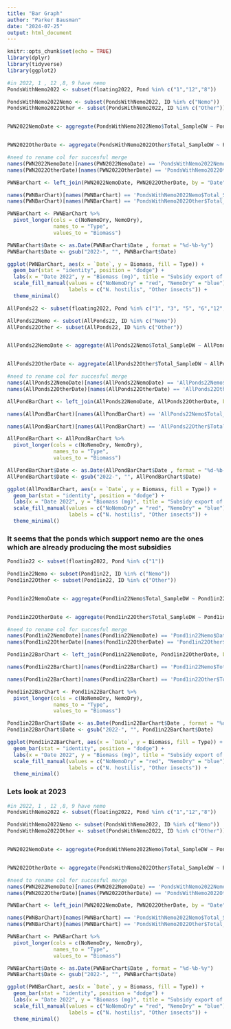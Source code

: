 ```yaml
---
title: "Bar Graph"
author: "Parker Bausman"
date: "2024-07-25"
output: html_document
---
```


```r
knitr::opts_chunk$set(echo = TRUE)
library(dplyr)
library(tidyverse)
library(ggplot2)
```


```r
#in 2022, 1 , 12 ,8, 9 have nemo
PondsWithNemo2022 <- subset(floating2022, Pond %in% c("1","12","8"))

PondsWithNemo2022Nemo <- subset(PondsWithNemo2022, ID %in% c("Nemo"))
PondsWithNemo2022Other <- subset(PondsWithNemo2022, ID %in% c("Other"))


PWN2022NemoDate <- aggregate(PondsWithNemo2022Nemo$Total_SampleDW ~ PondsWithNemo2022Nemo$Date, data = PondsWithNemo2022Nemo, FUN = sum)


PWN2022OtherDate <- aggregate(PondsWithNemo2022Other$Total_SampleDW ~ PondsWithNemo2022Other$Date, data = PondsWithNemo2022Other, FUN = sum)

#need to rename col for succesful merge 
names(PWN2022NemoDate)[names(PWN2022NemoDate) == 'PondsWithNemo2022Nemo$Date'] <- 'Date'
names(PWN2022OtherDate)[names(PWN2022OtherDate) == 'PondsWithNemo2022Other$Date'] <- 'Date'

PWNBarChart <- left_join(PWN2022NemoDate, PWN2022OtherDate, by = "Date")

names(PWNBarChart)[names(PWNBarChart) == 'PondsWithNemo2022Nemo$Total_SampleDW'] <- 'NemoDry'
names(PWNBarChart)[names(PWNBarChart) == 'PondsWithNemo2022Other$Total_SampleDW'] <- 'NoNemoDry'
```

```r
PWNBarChart <- PWNBarChart %>%
  pivot_longer(cols = c(NoNemoDry, NemoDry),
               names_to = "Type",
               values_to = "Biomass")

PWNBarChart$Date <- as.Date(PWNBarChart$Date , format = "%d-%b-%y")
PWNBarChart$Date <- gsub("2022-", "", PWNBarChart$Date)
```

```r
ggplot(PWNBarChart, aes(x = `Date`, y = Biomass, fill = Type)) + 
  geom_bar(stat = "identity", position = "dodge") +
  labs(x = "Date 2022", y = "Biomass (mg)", title = "Subsidy export of ponds which produced nemo in 2022 (1,8,12)") +
  scale_fill_manual(values = c("NoNemoDry" = "red", "NemoDry" = "blue"),
                    labels = c("N. hostilis", "Other insects")) +
  theme_minimal()
```




```r

AllPonds22 <- subset(floating2022, Pond %in% c("1", "3", "5", "6","12","8","9"))

AllPonds22Nemo <- subset(AllPonds22, ID %in% c("Nemo"))
AllPonds22Other <- subset(AllPonds22, ID %in% c("Other"))


AllPonds22NemoDate <- aggregate(AllPonds22Nemo$Total_SampleDW ~ AllPonds22Nemo$Date, data = AllPonds22Nemo, FUN = sum)


AllPonds22OtherDate <- aggregate(AllPonds22Other$Total_SampleDW ~ AllPonds22Other$Date, data = AllPonds22Other, FUN = sum)

#need to rename col for succesful merge 
names(AllPonds22NemoDate)[names(AllPonds22NemoDate) == 'AllPonds22Nemo$Date'] <- 'Date'
names(AllPonds22OtherDate)[names(AllPonds22OtherDate) == 'AllPonds22Other$Date'] <- 'Date'

AllPondBarChart <- left_join(AllPonds22NemoDate, AllPonds22OtherDate, by = "Date")

names(AllPondBarChart)[names(AllPondBarChart) == 'AllPonds22Nemo$Total_SampleDW'] <- 'NemoDry'

names(AllPondBarChart)[names(AllPondBarChart) == 'AllPonds22Other$Total_SampleDW'] <- 'NoNemoDry'
```

```r
AllPondBarChart <- AllPondBarChart %>%
  pivot_longer(cols = c(NoNemoDry, NemoDry),
               names_to = "Type",
               values_to = "Biomass")

AllPondBarChart$Date <- as.Date(AllPondBarChart$Date , format = "%d-%b-%y")
AllPondBarChart$Date <- gsub("2022-", "", AllPondBarChart$Date)
```

```r
ggplot(AllPondBarChart, aes(x = `Date`, y = Biomass, fill = Type)) + 
  geom_bar(stat = "identity", position = "dodge") +
  labs(x = "Date 2022", y = "Biomass (mg)", title = "Subsidy export of 7 sampled ponds (1,3,5,6,8,9,12)") +
  scale_fill_manual(values = c("NoNemoDry" = "red", "NemoDry" = "blue"),
                    labels = c("N. hostilis", "Other insects")) +
  theme_minimal()
```
### It seems that the ponds which support nemo are the ones which are already producing the most subsidies 


```r

Pond1in22 <- subset(floating2022, Pond %in% c("1"))

Pond1in22Nemo <- subset(Pond1in22, ID %in% c("Nemo"))
Pond1in22Other <- subset(Pond1in22, ID %in% c("Other"))


Pond1in22NemoDate <- aggregate(Pond1in22Nemo$Total_SampleDW ~ Pond1in22Nemo$Date, data = Pond1in22Nemo, FUN = sum)


Pond1in22OtherDate <- aggregate(Pond1in22Other$Total_SampleDW ~ Pond1in22Other$Date, data = Pond1in22Other, FUN = sum)

#need to rename col for succesful merge 
names(Pond1in22NemoDate)[names(Pond1in22NemoDate) == 'Pond1in22Nemo$Date'] <- 'Date'
names(Pond1in22OtherDate)[names(Pond1in22OtherDate) == 'Pond1in22Other$Date'] <- 'Date'

Pond1in22BarChart <- left_join(Pond1in22NemoDate, Pond1in22OtherDate, by = "Date")

names(Pond1in22BarChart)[names(Pond1in22BarChart) == 'Pond1in22Nemo$Total_SampleDW'] <- 'NemoDry'

names(Pond1in22BarChart)[names(Pond1in22BarChart) == 'Pond1in22Other$Total_SampleDW'] <- 'NoNemoDry'
```

```r
Pond1in22BarChart <- Pond1in22BarChart %>%
  pivot_longer(cols = c(NoNemoDry, NemoDry),
               names_to = "Type",
               values_to = "Biomass")

Pond1in22BarChart$Date <- as.Date(Pond1in22BarChart$Date , format = "%d-%b-%y")
Pond1in22BarChart$Date <- gsub("2022-", "", Pond1in22BarChart$Date)
```

```r
ggplot(Pond1in22BarChart, aes(x = `Date`, y = Biomass, fill = Type)) + 
  geom_bar(stat = "identity", position = "dodge") +
  labs(x = "Date 2022", y = "Biomass (mg)", title = "Subsidy export of pond 1") +
  scale_fill_manual(values = c("NoNemoDry" = "red", "NemoDry" = "blue"),
                    labels = c("N. hostilis", "Other insects")) +
  theme_minimal()
```



### Lets look at 2023 

```r
#in 2022, 1 , 12 ,8, 9 have nemo
PondsWithNemo2022 <- subset(floating2022, Pond %in% c("1","12","8"))

PondsWithNemo2022Nemo <- subset(PondsWithNemo2022, ID %in% c("Nemo"))
PondsWithNemo2022Other <- subset(PondsWithNemo2022, ID %in% c("Other"))


PWN2022NemoDate <- aggregate(PondsWithNemo2022Nemo$Total_SampleDW ~ PondsWithNemo2022Nemo$Date, data = PondsWithNemo2022Nemo, FUN = sum)


PWN2022OtherDate <- aggregate(PondsWithNemo2022Other$Total_SampleDW ~ PondsWithNemo2022Other$Date, data = PondsWithNemo2022Other, FUN = sum)

#need to rename col for succesful merge 
names(PWN2022NemoDate)[names(PWN2022NemoDate) == 'PondsWithNemo2022Nemo$Date'] <- 'Date'
names(PWN2022OtherDate)[names(PWN2022OtherDate) == 'PondsWithNemo2022Other$Date'] <- 'Date'

PWNBarChart <- left_join(PWN2022NemoDate, PWN2022OtherDate, by = "Date")

names(PWNBarChart)[names(PWNBarChart) == 'PondsWithNemo2022Nemo$Total_SampleDW'] <- 'NemoDry'
names(PWNBarChart)[names(PWNBarChart) == 'PondsWithNemo2022Other$Total_SampleDW'] <- 'NoNemoDry'
```

```r
PWNBarChart <- PWNBarChart %>%
  pivot_longer(cols = c(NoNemoDry, NemoDry),
               names_to = "Type",
               values_to = "Biomass")

PWNBarChart$Date <- as.Date(PWNBarChart$Date , format = "%d-%b-%y")
PWNBarChart$Date <- gsub("2022-", "", PWNBarChart$Date)
```

```r
ggplot(PWNBarChart, aes(x = `Date`, y = Biomass, fill = Type)) + 
  geom_bar(stat = "identity", position = "dodge") +
  labs(x = "Date 2022", y = "Biomass (mg)", title = "Subsidy export of ponds which produced nemo in 2022 (1,8,12)") +
  scale_fill_manual(values = c("NoNemoDry" = "red", "NemoDry" = "blue"),
                    labels = c("N. hostilis", "Other insects")) +
  theme_minimal()
```